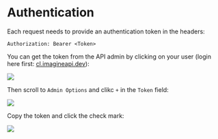 

# Authentication

Each request needs to provide an authentication token in the headers:

`Authorization: Bearer <Token>`

You can get the token from the API admin by clicking on your user (login here first: [cl.imagineapi.dev](https://cl.imagineapi.dev/)):

<Image src="/CleanShot 2023-04-12 at 01.41.51.png" width={800} height={500} />

Then scroll to `Admin Options` and clikc `+` in the `Token` field:

<Image src="/CleanShot 2023-04-12 at 01.42.02.png" width={800} height={500} />

Copy the token and click the check mark:

<Image src="/CleanShot 2023-04-12 at 01.42.09.png" width={800} height={500} />


